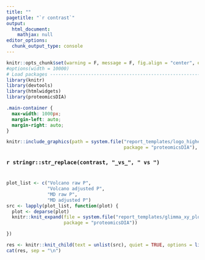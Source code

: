 ```yaml
---
title: ""
pagetitle: "`r contrast`"
output: 
  html_document:
    mathjax: null
editor_options: 
  chunk_output_type: console
---
```


```r
knitr::opts_chunk$set(warning = F, message = F, fig.align = "center", echo = F)
#options(width = 10000)
# Load packages -----------------------------------------------------------
library(knitr)
library(devtools)
library(htmlwidgets)
library(proteomicsDIA)
```

```css
.main-container {
  max-width: 1000px;
  margin-left: auto;
  margin-right: auto;
}
```

```r
knitr::include_graphics(path = system.file("report_templates/logo_higherres.png",
                                           package = "proteomicsDIA"), rel_path = F)
```

### `r stringr::str_replace(contrast, "_vs_", " vs ")` 

# {.tabset .tabset-fade .tabset-pills}

```r
plot_list <- c("Volcano raw P",
               "Volcano adjusted P",
               "MD raw P",
               "MD adjusted P")
src <- lapply(plot_list, function(plot) {
  plot <- deparse(plot)
  knitr::knit_expand(file = system.file("report_templates/glimma_xy_plot.Rmd",
                     package = "proteomicsDIA"))

})

res <- knitr::knit_child(text = unlist(src), quiet = TRUE, options = list(root.dir = getwd()))
cat(res, sep = "\n")

```

# {-}

